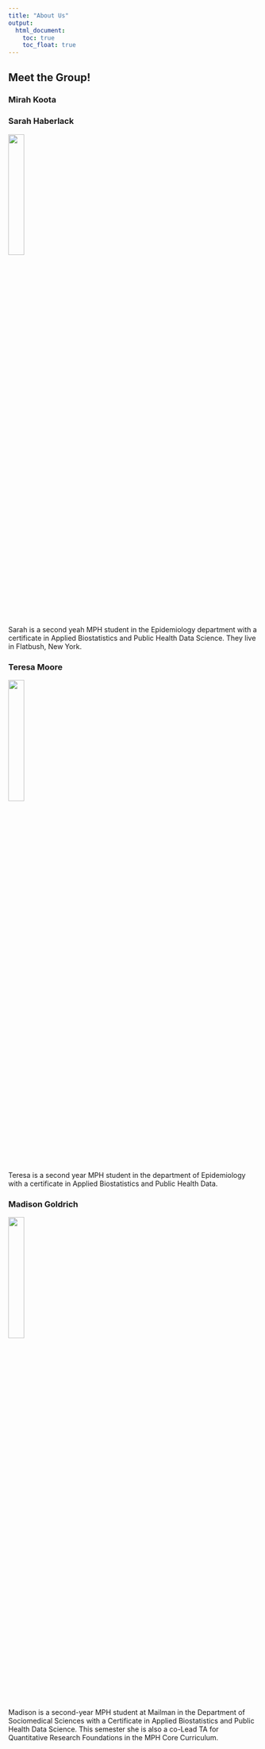 ```yaml
---
title: "About Us"
output: 
  html_document:
    toc: true
    toc_float: true
---
```


## Meet the Group!

### Mirah Koota

### Sarah Haberlack
<img src = "images/sarah.jpeg" style = "width:25%">

Sarah is a second yeah MPH student in the Epidemiology department with a certificate in Applied Biostatistics and Public Health Data Science. They live in Flatbush, New York.

### Teresa Moore
<img src = "images/IMG_3208.JPG" style = "width:25%">

Teresa is a second year MPH student in the department of Epidemiology with a certificate in Applied Biostatistics and Public Health Data.

### Madison Goldrich

<img src = "images/madison_headshot.jpeg" style = "width:25%">

Madison is a second-year MPH student at Mailman in the Department of Sociomedical Sciences with a Certificate in Applied Biostatistics and Public Health Data Science. This semester she is also a co-Lead TA for Quantitative Research Foundations in the MPH Core Curriculum.